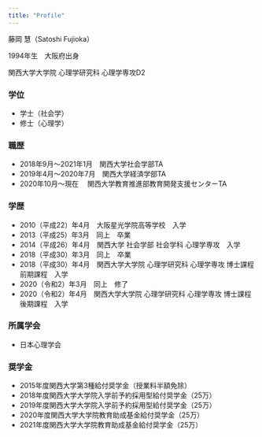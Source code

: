 ```yaml
---
title: "Profile"
---
```



藤岡 慧（Satoshi Fujioka）  

1994年生　大阪府出身

関西大学大学院 心理学研究科 心理学専攻D2


### 学位
* 学士（社会学）  
* 修士（心理学）


### 職歴
* 2018年9月〜2021年1月　関西大学社会学部TA  
* 2019年4月〜2020年7月　関西大学経済学部TA  
* 2020年10月〜現在　    関西大学教育推進部教育開発支援センターTA


### 学歴
* 2010（平成22）年4月　大阪星光学院高等学校　入学  
* 2013（平成25）年3月　同上　卒業  
* 2014（平成26）年4月　関西大学 社会学部 社会学科 心理学専攻　入学  
* 2018（平成30）年3月　同上　卒業  
* 2018（平成30）年4月　関西大学大学院 心理学研究科 心理学専攻 博士課程前期課程　入学  
* 2020（令和2）年3月　同上　修了  
* 2020（令和2）年4月　関西大学大学院 心理学研究科 心理学専攻 博士課程後期課程　入学  


### 所属学会
* 日本心理学会


### 奨学金
* 2015年度関西大学第3種給付奨学金（授業料半額免除）  
* 2018年度関西大学大学院入学前予約採用型給付奨学金（25万）  
* 2019年度関西大学大学院入学前予約採用型給付奨学金（25万）  
* 2020年度関西大学大学院教育助成基金給付奨学金（25万）  
* 2021年度関西大学大学院教育助成基金給付奨学金（25万）  
